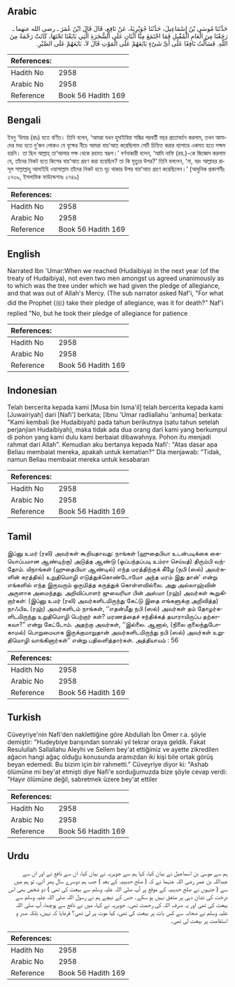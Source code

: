 ## Arabic


<div dir="rtl" lang="ar" style={{fontSize:'larger',backgroundColor:'#f8f9fa',padding:20}}>
حَدَّثَنَا مُوسَى بْنُ إِسْمَاعِيلَ، حَدَّثَنَا جُوَيْرِيَةُ، عَنْ نَافِعٍ، قَالَ قَالَ ابْنُ عُمَرَ ـ رضى الله عنهما ـ رَجَعْنَا مِنَ الْعَامِ الْمُقْبِلِ فَمَا اجْتَمَعَ مِنَّا اثْنَانِ عَلَى الشَّجَرَةِ الَّتِي بَايَعْنَا تَحْتَهَا، كَانَتْ رَحْمَةً مِنَ اللَّهِ‏.‏ فَسَأَلْتُ نَافِعًا عَلَى أَىِّ شَىْءٍ بَايَعَهُمْ عَلَى الْمَوْتِ قَالَ لاَ، بَايَعَهُمْ عَلَى الصَّبْرِ‏.‏
</div>
<div style={{backgroundColor:'#f8f9fa',padding:20, marginBottom: 10}}><table> <thead> <tr> <th>References:</th> <th></th> </tr> </thead> <tbody><tr><td>Hadith No</td><td>2958</td></tr><tr><td>Arabic No</td><td>2958</td></tr><tr><td>Reference</td><td>Book 56 Hadith 169</td></tr></tbody></table></div>

## Bengali


<div dir="ltr" lang="bn" style={{fontSize:'larger',backgroundColor:'#f8f9fa',padding:20}}>
ইবনু ‘উমার (রাঃ) হতে বর্ণিত। তিনি বলেন, ‘আমরা যখন হুদাইবিয়া সন্ধির পরবর্তী বছর প্রত্যাবর্তন করলাম, তখন আমাদের মধ্য হতে দু’জন লোকও যে বৃক্ষের নীচে আমরা বায়‘আত করেছিলাম সেটি চিহ্নিত করার ব্যাপারে একমত হতে সক্ষম হয়নি। তা ছিল আল্লাহ্ তা‘আলার পক্ষ থেকে রহমত স্বরূপ।’ বর্ণনাকারী বলেন, ‘আমি নাফি (রহ.)-কে জিজ্ঞেস করলাম যে, তাঁদের নিকট হতে কিসের বায়‘আত গ্রহণ করা হয়েছিল? তা কি মৃত্যুর উপর?’ তিনি বললেন, ‘না, বরং আল্লাহর রাসূল সাল্লাল্লাহু আলাইহি ওয়াসাল্লাম তাঁদের নিকট হতে দৃঢ় থাকার উপর বায়‘আত গ্রহণ করেছিলেন।’ (আধুনিক প্রকাশনীঃ ২৭৩৯, ইসলামিক ফাউন্ডেশনঃ ২৭৪৯)
</div>
<div style={{backgroundColor:'#f8f9fa',padding:20, marginBottom: 10}}><table> <thead> <tr> <th>References:</th> <th></th> </tr> </thead> <tbody><tr><td>Hadith No</td><td>2958</td></tr><tr><td>Arabic No</td><td>2958</td></tr><tr><td>Reference</td><td>Book 56 Hadith 169</td></tr></tbody></table></div>

## English


<div dir="ltr" lang="en" style={{fontSize:'larger',backgroundColor:'#f8f9fa',padding:20}}>
Narrated Ibn 'Umar:When we reached (Hudaibiya) in the next year (of the treaty of Hudaibiya), not even two men amongst us agreed unanimously as to which was the tree under which we had given the pledge of allegiance, and that was out of Allah's Mercy. (The sub narrator asked Naf'i, "For what did the Prophet (ﷺ) take their pledge of allegiance, was it for death?" Naf'i replied "No, but he took their pledge of allegiance for patience
</div>
<div style={{backgroundColor:'#f8f9fa',padding:20, marginBottom: 10}}><table> <thead> <tr> <th>References:</th> <th></th> </tr> </thead> <tbody><tr><td>Hadith No</td><td>2958</td></tr><tr><td>Arabic No</td><td>2958</td></tr><tr><td>Reference</td><td>Book 56 Hadith 169</td></tr></tbody></table></div>

## Indonesian


<div dir="ltr" lang="id" style={{fontSize:'larger',backgroundColor:'#f8f9fa',padding:20}}>
Telah bercerita kepada kami [Musa bin Isma'il] telah bercerita kepada kami [Juwairiyah] dari [Nafi'] berkata; [Ibnu 'Umar radliallahu 'anhuma] berkata: "Kami kembali (ke Hudaibiyah) pada tahun berikutnya (satu tahun setelah perjanjian Hudaibiyah), maka tidak ada dua orang dari kami yang berkumpul di pohon yang kami dulu kami berbaiat dibawahnya. Pohon itu menjadi rahmat dari Allah". Kemudian aku bertanya kepada Nafi': "Atas dasar apa Beliau membaiat mereka, apakah untuk kematian?" Dia menjawab: "Tidak, namun Beliau membaiat mereka untuk kesabaran
</div>
<div style={{backgroundColor:'#f8f9fa',padding:20, marginBottom: 10}}><table> <thead> <tr> <th>References:</th> <th></th> </tr> </thead> <tbody><tr><td>Hadith No</td><td>2958</td></tr><tr><td>Arabic No</td><td>2958</td></tr><tr><td>Reference</td><td>Book 56 Hadith 169</td></tr></tbody></table></div>

## Tamil


<div dir="ltr" lang="ta" style={{fontSize:'larger',backgroundColor:'#f8f9fa',padding:20}}>
இப்னு உமர் (ரலி) அவர்கள் கூறியதாவது: நாங்கள் (ஹுதைபியா உடன்படிக்கை கையொப்பமான ஆண்டிற்கு) அடுத்த ஆண்டு (ஒப்பந்தப்படி உம்ரா செய்யத்) திரும்பி வந்தோம். யிநாங்கள் (ஹுதைபியா ஆண்டில்) எந்த மரத்திற்குக் கீழே (நபி (ஸல்) அவர்களின் கரத்தில்) உறுதிமொழி எடுத்துக்கொண்டோமோ அந்த மரம் இது தான்’ என்று எங்களில் எந்த இருவரும் ஒருமித்த கருத்துக் கொள்ளவில்லை. அது அல்லாஹ்வின் அருளாக அமைந்தது. அறிவிப்பாளர் ஜுவைரியா பின் அஸ்மா (ரஹ்) அவர்கள் கூறுகிறார்கள்: (இப்னு உமர் (ரலி) அவர்களிடமிருந்து கேட்டு இதை எங்களுக்கு அறிவித்த) நாஃபிஉ (ரஹ்) அவர்களிடம் நாங்கள், ‘‘எதன்மீது நபி (ஸல்) அவர்கள் தம் தோழர்களிடமிருந்து உறுதிமொழி பெற்றார் கள்? மரணத்தைச் சந்திக்கத் தயாராயிருப்ப தற்காகவா?” என்று கேட்டோம். அதற்கு அவர்கள், ‘‘இல்லை. ஆனால், (நிலை குலைந்துபோகாமல்) பொறுமையாக இருக்குமாறுதான் அவர்களிடமிருந்து நபி (ஸல்) அவர்கள் உறுதிமொழி வாங்கினார்கள்” என்று பதிலளித்தார்கள். அத்தியாயம் : 56
</div>
<div style={{backgroundColor:'#f8f9fa',padding:20, marginBottom: 10}}><table> <thead> <tr> <th>References:</th> <th></th> </tr> </thead> <tbody><tr><td>Hadith No</td><td>2958</td></tr><tr><td>Arabic No</td><td>2958</td></tr><tr><td>Reference</td><td>Book 56 Hadith 169</td></tr></tbody></table></div>

## Turkish


<div dir="ltr" lang="tr" style={{fontSize:'larger',backgroundColor:'#f8f9fa',padding:20}}>
Cüveyriye'nin Nafi'den naklettiğine göre Abdullah İbn Ömer r.a. şöyle demiştir: "Hudeybiye barışından sonraki yıl tekrar oraya geldik. Fakat Resulullah Sallallahu Aleyhi ve Sellem bey'at ettiğimiz ve ayette zikredilen ağacın hangi ağaç olduğu konusunda aramızdan iki kişi bile ortak görüş beyan edemedi. Bu bizim için bir rahmetti." Cüveyriye diyor ki: "Ashab ölümüne mi bey'at etmişti diye Nafi'e sorduğumuzda bize şöyle cevap verdi: "Hayır ölümüne değil, sabretmek üzere bey'at ettiler
</div>
<div style={{backgroundColor:'#f8f9fa',padding:20, marginBottom: 10}}><table> <thead> <tr> <th>References:</th> <th></th> </tr> </thead> <tbody><tr><td>Hadith No</td><td>2958</td></tr><tr><td>Arabic No</td><td>2958</td></tr><tr><td>Reference</td><td>Book 56 Hadith 169</td></tr></tbody></table></div>

## Urdu


<div dir="rtl" lang="ur" style={{fontSize:'larger',backgroundColor:'#f8f9fa',padding:20}}>
ہم سے موسیٰ بن اسماعیل نے بیان کیا، کہا ہم سے جویریہ نے بیان کیا، ان سے نافع نے اور ان سے عبداللہ بن عمر رضی اللہ عنہما نے کہ ( صلح حدیبیہ کے بعد ) جب ہم دوسرے سال پھر آئے، تو ہم میں سے ( جنہوں نے صلح حدیبیہ کے موقع پر آپ صلی اللہ علیہ وسلم سے بیعت کی تھی ) دو شخص بھی اس درخت کی نشان دہی پر متفق نہیں ہو سکے۔ جس کے نیچے ہم نے رسول اللہ صلی اللہ علیہ وسلم سے بیعت کی تھی اور یہ صرف اللہ کی رحمت تھی۔ جویریہ نے کہا، میں نے نافع سے پوچھا، آپ صلی اللہ علیہ وسلم نے صحابہ سے کس بات پر بیعت کی تھی، کیا موت پر لی تھی؟ فرمایا کہ نہیں، بلکہ صبر و استقامت پر بیعت لی تھی۔
</div>
<div style={{backgroundColor:'#f8f9fa',padding:20, marginBottom: 10}}><table> <thead> <tr> <th>References:</th> <th></th> </tr> </thead> <tbody><tr><td>Hadith No</td><td>2958</td></tr><tr><td>Arabic No</td><td>2958</td></tr><tr><td>Reference</td><td>Book 56 Hadith 169</td></tr></tbody></table></div>